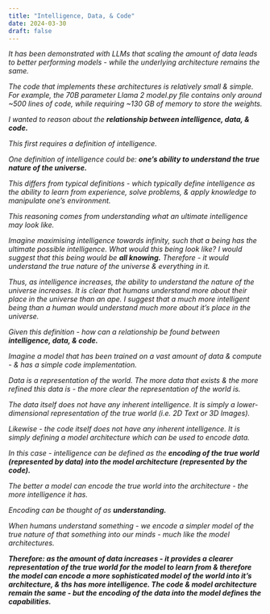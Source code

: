 ```yaml
---
title: "Intelligence, Data, & Code"
date: 2024-03-30
draft: false
---
```


*It has been demonstrated with LLMs that scaling the amount of data leads to better performing models - while the underlying architecture remains the same.*

*The code that implements these architectures is relatively small & simple. For example, the 70B parameter Llama 2 model.py file contains only around ~500 lines of code, while requiring ~130 GB of memory to store the weights.*

*I wanted to reason about the **relationship between intelligence, data, & code.***

*This first requires a definition of intelligence.*

*One definition of intelligence could be: **one’s ability to understand the true nature of the universe.***

*This differs from typical definitions - which typically define intelligence as the ability to learn from experience, solve problems, & apply knowledge to manipulate one’s environment.*

*This reasoning comes from understanding what an ultimate intelligence may look like.*

*Imagine maximising intelligence towards infinity, such that a being has the ultimate possible intelligence. What would this being look like? I would suggest that this being would be **all knowing.** Therefore - it would understand the true nature of the universe & everything in it.*

*Thus, as intelligence increases, the ability to understand the nature of the universe increases. It is clear that humans understand more about their place in the universe than an ape. I suggest that a much more intelligent being than a human would understand much more about it’s place in the universe.*

*Given this definition - how can a relationship be found between **intelligence, data, & code.***

*Imagine a model that has been trained on a vast amount of data & compute - & has a simple code implementation.*

*Data is a representation of the world. The more data that exists & the more refined this data is - the more clear the representation of the world is.*

*The data itself does not have any inherent intelligence. It is simply a lower-dimensional representation of the true world (i.e. 2D Text or 3D Images).*

*Likewise - the code itself does not have any inherent intelligence. It is simply defining a model architecture which can be used to encode data.*

*In this case - intelligence can be defined as the **encoding of the true world (represented by data) into the model architecture (represented by the code).***

*The better a model can encode the true world into the architecture - the more intelligence it has.*

*Encoding can be thought of as **understanding.***

*When humans understand something - we encode a simpler model of the true nature of that something into our minds - much like the model architectures.*

***Therefore: as the amount of data increases - it provides a clearer representation of the true world for the model to learn from & therefore the model can encode a more sophisticated model of the world into it’s architecture, & ths has more intelligence. The code & model architecture remain the same - but the encoding of the data into the model defines the capabilities.***